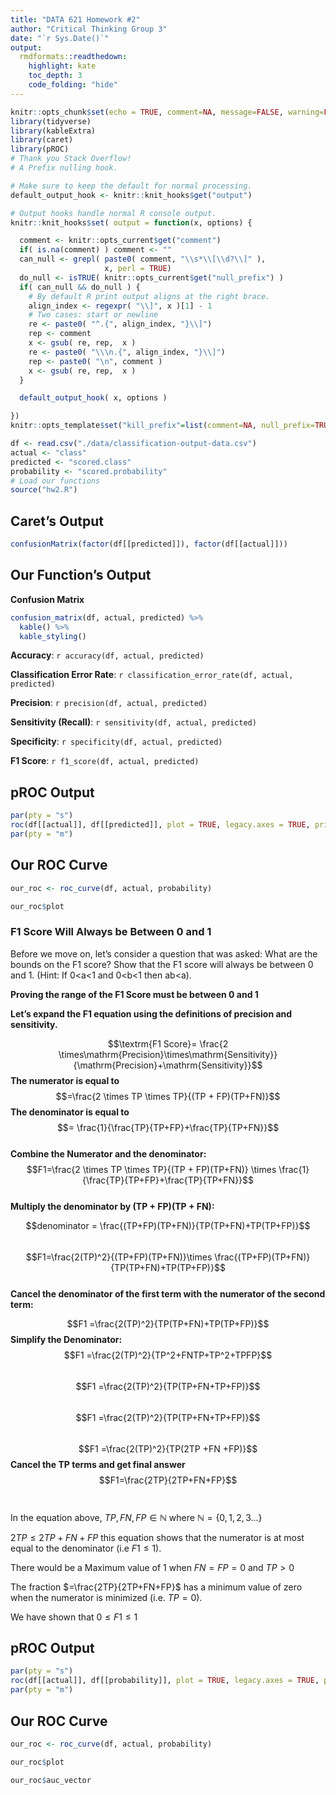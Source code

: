 ```yaml
---
title: "DATA 621 Homework #2"
author: "Critical Thinking Group 3"
date: "`r Sys.Date()`"
output:
  rmdformats::readthedown:
    highlight: kate
    toc_depth: 3
    code_folding: "hide"
---
```



```r
knitr::opts_chunk$set(echo = TRUE, comment=NA, message=FALSE, warning=FALSE)
library(tidyverse)
library(kableExtra)
library(caret)
library(pROC)
# Thank you Stack Overflow!
# A Prefix nulling hook.

# Make sure to keep the default for normal processing.
default_output_hook <- knitr::knit_hooks$get("output")

# Output hooks handle normal R console output.
knitr::knit_hooks$set( output = function(x, options) {

  comment <- knitr::opts_current$get("comment")
  if( is.na(comment) ) comment <- ""
  can_null <- grepl( paste0( comment, "\\s*\\[\\d?\\]" ),
                     x, perl = TRUE)
  do_null <- isTRUE( knitr::opts_current$get("null_prefix") )
  if( can_null && do_null ) {
    # By default R print output aligns at the right brace.
    align_index <- regexpr( "\\]", x )[1] - 1
    # Two cases: start or newline
    re <- paste0( "^.{", align_index, "}\\]")
    rep <- comment
    x <- gsub( re, rep,  x )
    re <- paste0( "\\\n.{", align_index, "}\\]")
    rep <- paste0( "\n", comment )
    x <- gsub( re, rep,  x )
  }

  default_output_hook( x, options )

})
knitr::opts_template$set("kill_prefix"=list(comment=NA, null_prefix=TRUE))
```

```r
df <- read.csv("./data/classification-output-data.csv")
actual <- "class"
predicted <- "scored.class"
probability <- "scored.probability"
# Load our functions
source("hw2.R")
```

## Caret's Output

```r
confusionMatrix(factor(df[[predicted]]), factor(df[[actual]]))
```

## Our Function's Output 

**Confusion Matrix**

```r
confusion_matrix(df, actual, predicted) %>%
  kable() %>%
  kable_styling()
```

**Accuracy**: `r accuracy(df, actual, predicted)`

**Classification Error Rate**: `r classification_error_rate(df, actual, predicted)`

**Precision**: `r precision(df, actual, predicted)`

**Sensitivity (Recall)**: `r sensitivity(df, actual, predicted)`

**Specificity**: `r specificity(df, actual, predicted)`

**F1 Score**: `r f1_score(df, actual, predicted)`

## pROC Output

```r
par(pty = "s")
roc(df[[actual]], df[[predicted]], plot = TRUE, legacy.axes = TRUE, print.auc = TRUE)
par(pty = "m")
```

## Our ROC Curve

```r
our_roc <- roc_curve(df, actual, probability)

our_roc$plot
```

### F1 Score Will Always be Between 0 and 1
Before we move on, let’s consider a question that was asked: What are the bounds on the F1 score? Show that the F1 score will always be between 0 and 1. (Hint: If 0<a<1 and 0<b<1 then ab<a).

  
**Proving the range of the F1 Score must be between 0 and 1**
  
**Let's expand the F1 equation using the definitions of precision and sensitivity.**


$$\textrm{F1 Score}= \frac{2 \times\mathrm{Precision}\times\mathrm{Sensitivity}}{\mathrm{Precision}+\mathrm{Sensitivity}}$$ 
**The numerator is equal to**
$$=\frac{2 \times TP \times TP}{(TP + FP)(TP+FN)}$$ 
**The denominator is equal to**
$$= \frac{1}{\frac{TP}{TP+FP}+\frac{TP}{TP+FN}}$$  
**Combine the Numerator and the denominator:**
$$F1=\frac{2 \times TP \times TP}{(TP + FP)(TP+FN)} \times \frac{1}{\frac{TP}{TP+FP}+\frac{TP}{TP+FN}}$$  
**Multiply the denominator by (TP + FP)(TP + FN):**

$$denominator = \frac{(TP+FP)(TP+FN)}{TP(TP+FN)+TP(TP+FP)}$$  
$$F1=\frac{2(TP)^2}{(TP+FP)(TP+FN)}\times \frac{(TP+FP)(TP+FN)}{TP(TP+FN)+TP(TP+FP)}$$  
**Cancel the denominator of the first term with the numerator of the second term:**

$$F1 =\frac{2(TP)^2}{TP(TP+FN)+TP(TP+FP)}$$
**Simplify the Denominator:**
$$F1 =\frac{2(TP)^2}{TP^2+FNTP+TP^2+TPFP}$$  
$$F1 =\frac{2(TP)^2}{TP(TP+FN+TP+FP)}$$  
$$F1 =\frac{2(TP)^2}{TP(TP+FN+TP+FP)}$$  
$$F1 =\frac{2(TP)^2}{TP(2TP +FN +FP)}$$ 
**Cancel the TP terms and get final answer**
$$F1=\frac{2TP}{2TP+FN+FP}$$
<br>  
In the equation above, $TP,FN,FP \in \mathbb{N}$ where $\mathbb{N} = \{0,1,2,3...\}$  
 
$2TP \le2TP+FN+FP$ this equation shows that the numerator is at most equal to the denominator (i.e $F1\le1$).  
  
There would be a Maximum value of $1$ when $FN=FP=0$ and $TP > 0$  

The fraction $=\frac{2TP}{2TP+FN+FP}$ has a minimum value of zero when the numerator is minimized (i.e. $TP=0$).  
  
We have shown that $0\le F1\le1$
<br>  

## pROC Output

```r
par(pty = "s")
roc(df[[actual]], df[[probability]], plot = TRUE, legacy.axes = TRUE, print.auc = TRUE)
par(pty = "m")
```

## Our ROC Curve

```r
our_roc <- roc_curve(df, actual, probability)

our_roc$plot
```

```r
our_roc$auc_vector
```